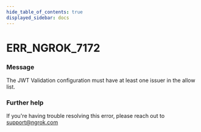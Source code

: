 ```yaml
---
hide_table_of_contents: true
displayed_sidebar: docs
---
```



# ERR_NGROK_7172

### Message

The JWT Validation configuration must have at least one issuer in the allow list.

<ErrorDetails error="err_ngrok_7172" />

### Further help

If you're having trouble resolving this error, please reach out to [support@ngrok.com](mailto:support@ngrok.com?subject=Help%20with%20ERR_NGROK_7172)

